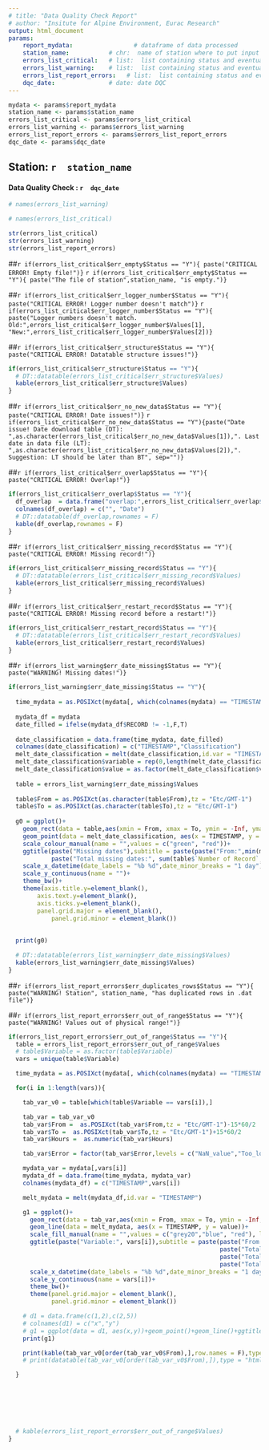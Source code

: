 ```yaml
---
# title: "Data Quality Check Report"
# author: "Insitute for Alpine Environment, Eurac Research"
output: html_document
params:
    report_mydata:                 # dataframe of data processed
    station_name:           # chr:  name of station where to put input files.
    errors_list_critical:   # list:  list containing status and eventually errors information
    errors_list_warning:    # list:  list containing status and eventually errors information
    errors_list_report_errors:   # list:  list containing status and eventually errors information
    dqc_date:               # date: date DQC
---
```


```r
mydata <- params$report_mydata
station_name <- params$station_name
errors_list_critical <- params$errors_list_critical
errors_list_warning <- params$errors_list_warning
errors_list_report_errors <- params$errors_list_report_errors
dqc_date <- params$dqc_date
```

## Station: **`r  station_name`**

#### Data Quality Check : **`r  dqc_date`**

```r
# names(errors_list_warning)

# names(errors_list_critical)

str(errors_list_critical)
str(errors_list_warning)
str(errors_list_report_errors)


```

<!-- ............... CRITICAL STATUS ICINGA ............... -->

<!-- err_empty -->

##`r if(errors_list_critical$err_empty$Status == "Y"){ paste("CRITICAL ERROR! Empty file!")}`
`r if(errors_list_critical$err_empty$Status == "Y"){ paste("The file of station",station_name, "is empty.")}`

<!-- err_logger_number -->

##`r if(errors_list_critical$err_logger_number$Status == "Y"){ paste("CRITICAL ERROR! Logger number doesn't match")}`
`r if(errors_list_critical$err_logger_number$Status == "Y"){ paste("Logger numbers doesn't match. Old:",errors_list_critical$err_logger_number$Values[1], "New:",errors_list_critical$err_logger_number$Values[2])}`

<!-- err_structure -->

##`r if(errors_list_critical$err_structure$Status == "Y"){ paste("CRITICAL ERROR! Datatable structure issues!")}`
```r
if(errors_list_critical$err_structure$Status == "Y"){ 
  # DT::datatable(errors_list_critical$err_structure$Values)
  kable(errors_list_critical$err_structure$Values)
}
```

<!-- err_no_new_data -->

##`r if(errors_list_critical$err_no_new_data$Status == "Y"){ paste("CRITICAL ERROR! Date issues!")}`
<!-- `r if(errors_list_critical$err_no_new_data$Status == "Y"){paste("Date issue! Date in download table is successive of the last date in .dat file")}` -->
`r if(errors_list_critical$err_no_new_data$Status == "Y"){paste("Date issue! Date download table (DT): ",as.character(errors_list_critical$err_no_new_data$Values[1]),". Last date in data file (LT): ",as.character(errors_list_critical$err_no_new_data$Values[2]),". Suggestion: LT should be later than BT", sep="")}`

<!-- err_overlap -->

##`r if(errors_list_critical$err_overlap$Status == "Y"){ paste("CRITICAL ERROR! Overlap!")}`
```r
if(errors_list_critical$err_overlap$Status == "Y"){ 
  df_overlap  = data.frame("overlap:",errors_list_critical$err_overlap$Values)
  colnames(df_overlap) = c("", "Date")
  # DT::datatable(df_overlap,rownames = F)
  kable(df_overlap,rownames = F)
}
```

<!-- err_missing_record -->

##`r if(errors_list_critical$err_missing_record$Status == "Y"){ paste("CRITICAL ERROR! Missing record!")}`
```r
if(errors_list_critical$err_missing_record$Status == "Y"){ 
  # DT::datatable(errors_list_critical$err_missing_record$Values)
  kable(errors_list_critical$err_missing_record$Values)
}
```

<!-- err_restart_record -->

##`r if(errors_list_critical$err_restart_record$Status == "Y"){ paste("CRITICAL ERROR! Missing record before a restart!")}`
```r
if(errors_list_critical$err_restart_record$Status == "Y"){ 
  # DT::datatable(errors_list_critical$err_restart_record$Values)
  kable(errors_list_critical$err_restart_record$Values)
}
```


<!-- ............... WARNINGS STATUS ICINGA ............... -->


<!-- err_date_missing -->

##`r if(errors_list_warning$err_date_missing$Status == "Y"){ paste("WARNING! Missing dates!")}`
```r
if(errors_list_warning$err_date_missing$Status == "Y"){ 
  
  time_mydata = as.POSIXct(mydata[, which(colnames(mydata) == "TIMESTAMP")], tz = "Etc/GMT-1")
  
  mydata_df = mydata
  date_filled = ifelse(mydata_df$RECORD != -1,F,T)
  
  date_classification = data.frame(time_mydata, date_filled)
  colnames(date_classification) = c("TIMESTAMP","Classification")
  melt_date_classification = melt(date_classification,id.var = "TIMESTAMP")
  melt_date_classification$variable = rep(0,length(melt_date_classification$variable))
  melt_date_classification$value = as.factor(melt_date_classification$value)
  
  table = errors_list_warning$err_date_missing$Values
  
  table$From = as.POSIXct(as.character(table$From),tz = "Etc/GMT-1")
  table$To = as.POSIXct(as.character(table$To),tz = "Etc/GMT-1")
  
  g0 = ggplot()+
    geom_rect(data = table,aes(xmin = From, xmax = To, ymin = -Inf, ymax = Inf),alpha = 0.25)+
    geom_point(data = melt_date_classification, aes(x = TIMESTAMP, y = variable, colour = value))+
    scale_colour_manual(name = "",values = c("green", "red"))+
    ggtitle(paste("Missing dates"),subtitle = paste(paste("From:",min(melt_date_classification$TIMESTAMP), "to", max(melt_date_classification$TIMESTAMP)),
            paste("Total missing dates:", sum(table$`Number of Record`,na.rm = T),"records - " , 15*sum(table$`Number of Record`,na.rm = T)/60, "hours"),sep = "\n"))+
    scale_x_datetime(date_labels = "%b %d",date_minor_breaks = "1 day") +
    scale_y_continuous(name = "")+
    theme_bw()+
    theme(axis.title.y=element_blank(),
        axis.text.y=element_blank(),
        axis.ticks.y=element_blank(),
        panel.grid.major = element_blank(),
            panel.grid.minor = element_blank())
  
    
  print(g0)

  # DT::datatable(errors_list_warning$err_date_missing$Values)
  kable(errors_list_warning$err_date_missing$Values)
}
```


<!-- ............... REPORT STATUS ............... -->

<!-- err_out_of_range -->

##`r if(errors_list_report_errors$err_duplicates_rows$Status == "Y"){ paste("WARNING! Station", station_name, "has duplicated rows in .dat file")}`

<!-- err_out_of_range -->

##`r if(errors_list_report_errors$err_out_of_range$Status == "Y"){ paste("WARNING! Values out of physical range!")}`
```r
if(errors_list_report_errors$err_out_of_range$Status == "Y"){
  table = errors_list_report_errors$err_out_of_range$Values
  # table$Variable = as.factor(table$Variable)
  vars = unique(table$Variable)

  time_mydata = as.POSIXct(mydata[, which(colnames(mydata) == "TIMESTAMP")], tz = "Etc/GMT-1")

  for(i in 1:length(vars)){

    tab_var_v0 = table[which(table$Variable == vars[i]),]

    tab_var = tab_var_v0
    tab_var$From =  as.POSIXct(tab_var$From,tz = "Etc/GMT-1")-15*60/2
    tab_var$To =  as.POSIXct(tab_var$To,tz = "Etc/GMT-1")+15*60/2
    tab_var$Hours =  as.numeric(tab_var$Hours)

    tab_var$Error = factor(tab_var$Error,levels = c("NaN_value","Too_low","Too_high"))

    mydata_var = mydata[,vars[i]]
    mydata_df = data.frame(time_mydata, mydata_var)
    colnames(mydata_df) = c("TIMESTAMP",vars[i])

    melt_mydata = melt(mydata_df,id.var = "TIMESTAMP")

    g1 = ggplot()+
      geom_rect(data = tab_var,aes(xmin = From, xmax = To, ymin = -Inf, ymax = Inf, fill = Error),alpha = 0.5)+
      geom_line(data = melt_mydata, aes(x = TIMESTAMP, y = value))+
      scale_fill_manual(name = "",values = c("grey20","blue", "red"), labels = c("NaN_value","Too_low","Too_high"),drop = F)+
      ggtitle(paste("Variable:", vars[i]),subtitle = paste(paste("From:",min(melt_mydata$TIMESTAMP), "to", max(melt_mydata$TIMESTAMP)),
                                                           paste("Total NaN:",sum(tab_var$Hours[which(tab_var$Error == "NaN_value")], na.rm = T),"hours"),   # cambiare modo sommare
                                                           paste("Total low data:",sum(tab_var$Hours[which(tab_var$Error == "Too_low")], na.rm = T),"hours"),
                                                           paste("Total high data:",sum(tab_var$Hours[which(tab_var$Error == "Too_high")], na.rm = T),"hours"),sep = "\n"))+
      scale_x_datetime(date_labels = "%b %d",date_minor_breaks = "1 day") +
      scale_y_continuous(name = vars[i])+
      theme_bw()+
      theme(panel.grid.major = element_blank(),
            panel.grid.minor = element_blank())

    # d1 = data.frame(c(1,2),c(2,5))
    # colnames(d1) = c("x","y")
    # g1 = ggplot(data = d1, aes(x,y))+geom_point()+geom_line()+ggtitle(vars[i])
    print(g1)

    print(kable(tab_var_v0[order(tab_var_v0$From),],row.names = F),type = "html")
    # print(datatable(tab_var_v0[order(tab_var_v0$From),]),type = "html",include.rownames=FALSE)

  }







  # kable(errors_list_report_errors$err_out_of_range$Values)
}
```

